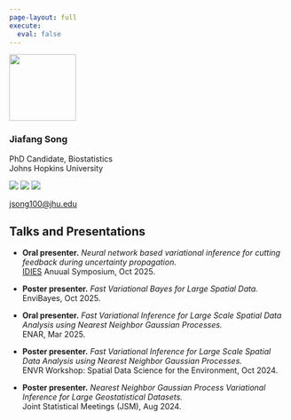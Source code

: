 ```yaml
---
page-layout: full
execute:
  eval: false
---
```


<div class="research-wrapper">

<div class="research-grid grid">

<div class="g-col-12 g-col-lg-3 sticky-col">
  
![](assets/jiafang.png){.rounded-circle width=120}

### Jiafang Song
PhD Candidate, Biostatistics  
Johns Hopkins University

[![](https://cdn.jsdelivr.net/npm/bootstrap-icons/icons/github.svg){.icon-inline}](
  https://github.com/jfsong100)   [![](https://cdn.jsdelivr.net/npm/bootstrap-icons/icons/mortarboard-fill.svg){.icon-inline}](
  https://scholar.google.com/citations?user=HDx3_aYAAAAJ&hl=en)  [![](https://cdn.jsdelivr.net/npm/bootstrap-icons/icons/linkedin.svg){.icon-inline}](
  https://www.linkedin.com/in/jiafang-song-bb7464188/)


[jsong100@jhu.edu](mailto:jsong100@jhu.edu)

</div>

<div class="g-col-12 g-col-lg-9">

## Talks and Presentations

- **Oral presenter.** *Neural network based variational inference for cutting feedback during uncertainty propagation.*  
  [IDIES](https://www.idies.jhu.edu/outreach-events/annual-symposium/2025-symposium/) Anuual Symposium, Oct 2025.

- **Poster presenter.** *Fast Variational Bayes for Large Spatial Data.*  
  EnviBayes, Oct 2025.

- **Oral presenter.** *Fast Variational Inference for Large Scale Spatial Data Analysis using Nearest Neighbor Gaussian Processes.*  
  ENAR, Mar 2025.

- **Poster presenter.** *Fast Variational Inference for Large Scale Spatial Data Analysis using Nearest Neighbor Gaussian Processes.*  
  ENVR Workshop: Spatial Data Science for the Environment, Oct 2024.

- **Poster presenter.** *Nearest Neighbor Gaussian Process Variational Inference for Large Geostatistical Datasets.*  
  Joint Statistical Meetings (JSM), Aug 2024.




</div>
</div>
</div>
